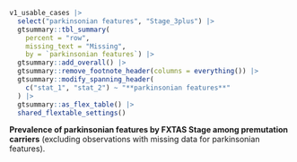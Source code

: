 ::: {#supptbl-stage-vs-pk-ft}

```r
v1_usable_cases |>
  select("parkinsonian features", "Stage_3plus") |>
  gtsummary::tbl_summary(
    percent = "row",
    missing_text = "Missing",
    by = `parkinsonian features`) |>
  gtsummary::add_overall() |>
  gtsummary::remove_footnote_header(columns = everything()) |> 
  gtsummary::modify_spanning_header(
    c("stat_1", "stat_2") ~ "**parkinsonian features**"
  ) |> 
  gtsummary::as_flex_table() |> 
  shared_flextable_settings()

```

**Prevalence of parkinsonian features by FXTAS Stage among premutation carriers**
(excluding observations with missing data for parkinsonian features).

:::
